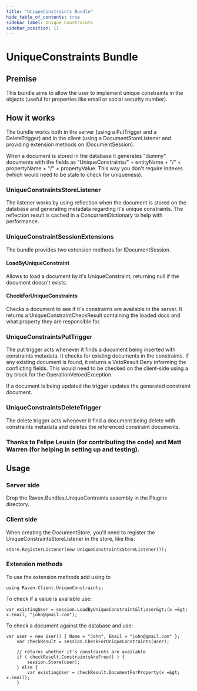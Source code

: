 ```yaml
---
title: "UniqueConstraints Bundle"
hide_table_of_contents: true
sidebar_label: Unique Constraints
sidebar_position: 11
---
```



# UniqueConstraints Bundle

## Premise

This bundle aims to allow the user to implement unique constraints in the objects (useful for properties like email or social security number).

## How it works

The bundle works both in the server (using a PutTrigger and a DeleteTrigger) and in the client (using a DocumentStoreListener and providing extension methods on IDocumentSession).

When a document is stored in the database it generates "dummy" documents with the fields as "UniqueConstraints/" + entityName + "/" + propertyName + "/" + propertyValue. This way you don't require indexes (which would need to be stale to check for uniqueness).

### UniqueConstraintsStoreListener

The listener works by using reflection when the document is stored on the database and generating metadata regarding it's unique constraints. The reflection result is cached in a ConcurrentDictionary to help with performance.

### UniqueConstraintSessionExtensions

The bundle provides two extension methods for IDocumentSession.

#### LoadByUniqueConstraint

Allows to load a document by it's UniqueConstraint, returning null if the document doesn't exists.

#### CheckForUniqueConstraints

Checks a document to see if it's constraints are available in the server. It returns a UniqueConstraintCheckResult containing the loaded docs and what property they are responsible for.


### UniqueConstraintsPutTrigger

The put trigger acts whenever it finds a document being inserted with constraints metadata. It checks for existing documents in the constraints. If any existing document is found, it returns a VetoResult.Deny informing the conflicting fields. This would need to be checked on the client-side using a try block for the OperationVetoedException.

If a document is being updated the trigger updates the generated constraint document.

### UniqueConstraintsDeleteTrigger

The delete trigger acts whenever it find a document being delete with constraints metadata and deletes the referenced constraint documents.

### Thanks to Felipe Leusin (for contributing the code) and Matt Warren (for helping in setting up and testing).


## Usage

### Server side

Drop the Raven.Bundles.UniqueContraints assembly in the Plugins directory.

### Client side

When creating the DocumentStore, you'll need to register the UniqueConstraintsStoreListener in the store, like this:

    store.RegisterListener(new UniqueConstraintsStoreListener());

### Extension methods

To use the extension methods add using to

    using Raven.Client.UniqueConstraints;

To check if a value is available use:

	var existingUser = session.LoadByUniqueConstraint&lt;User&gt;(x =&gt; x.Email, "john@gmail.com");

To check a document against the database and use:

	
```
var user = new User() { Name = "John", Email = "john@gmail.com" };
	var checkResult = session.CheckForUniqueConstraints(user);

	// returns whether it's constraints are available
	if ( checkResult.ConstraintsAreFree() ) {
		session.Store(user);
	} else {
		var existingUser = checkResult.DocumentForProperty(x =&gt; x.Email);
	}
```


